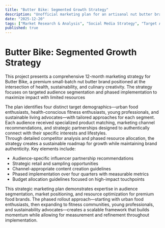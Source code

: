 ```yaml
---
title: "Butter Bike: Segmented Growth Strategy"
description: "Unofficial marketing plan for an artisanal nut butter brand targeting health-conscious millennials in London."
date: "2025-12-20"
tags: ["Market Research & Analysis", "Social Media Strategy", "Target Audience Profiling"]
published: true
---
```


# Butter Bike: Segmented Growth Strategy

This project presents a comprehensive 12-month marketing strategy for Butter Bike, a premium small-batch nut butter brand positioned at the intersection of health, sustainability, and culinary creativity. The strategy focuses on targeted audience segmentation and phased implementation to maximize impact with limited resources

<FigmaEmbed url="https://embed.figma.com/slides/LKQVk6zdNAV7AINMxhcEcl/Butter-Bike-Strategy-Proj?node-id=2-30&embed-host=share" />

The plan identifies four distinct target demographics—urban food enthusiasts, health-conscious fitness enthusiasts, young professionals, and sustainable living advocates—with tailored approaches for each segment. Each audience received specialized product matching, marketing channel recommendations, and strategic partnerships designed to authentically connect with their specific interests and lifestyles. <br />
Through detailed competitor analysis and phased resource allocation, the strategy creates a sustainable roadmap for growth while maintaining brand authenticity. Key elements include:

* Audience-specific influencer partnership recommendations
* Strategic retail and sampling opportunities
* Channel-appropriate content creation guidelines
* Phased implementation over four quarters with measurable metrics
* Budget allocation guidelines focused on high-impact touchpoints

This strategic marketing plan demonstrates expertise in audience segmentation, market positioning, and resource optimization for premium food brands. The phased rollout approach—starting with urban food enthusiasts, then expanding to fitness communities, young professionals, and sustainability advocates—creates a scalable framework that builds momentum while allowing for measurement and refinement throughout implementation.